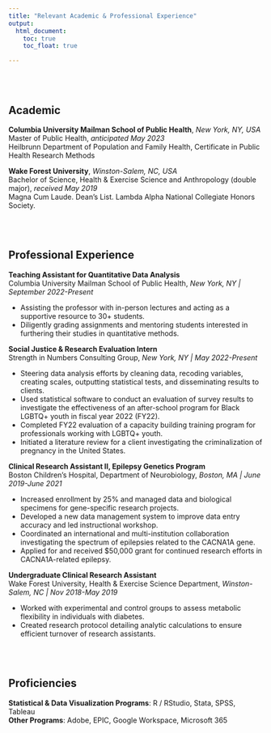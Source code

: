 ```yaml
---
title: "Relevant Academic & Professional Experience"
output:
  html_document:
    toc: true
    toc_float: true

---
```


<br/><br/>  

## Academic  

**Columbia University Mailman School of Public Health**, *New York, NY, USA*  
Master of Public Health, *anticipated May 2023*  
Heilbrunn Department of Population and Family Health, Certificate in Public Health Research Methods 

**Wake Forest University**, *Winston-Salem, NC, USA*  
Bachelor of Science, Health & Exercise Science and Anthropology (double major), *received May 2019*  
Magna Cum Laude. Dean’s List. Lambda Alpha National Collegiate Honors Society.   

<br/><br/>  

## Professional Experience
  
**Teaching Assistant for Quantitative Data Analysis**  
Columbia University Mailman School of Public Health, *New York, NY | September 2022-Present*

* Assisting the professor with in-person lectures and acting as a supportive resource to 30+ students.
* Diligently grading assignments and mentoring students interested in furthering their studies in quantitative methods.  

  
**Social Justice & Research Evaluation Intern**  
Strength in Numbers Consulting Group, *New York, NY | May 2022-Present*  

* Steering data analysis efforts by cleaning data, recoding variables, creating scales, outputting statistical tests, and disseminating results to clients. 
* Used statistical software to conduct an evaluation of survey results to investigate the effectiveness of an after-school program for Black LGBTQ+ youth in fiscal year 2022 (FY22). 
* Completed FY22 evaluation of a capacity building training program for professionals working with LGBTQ+ youth.
* Initiated a literature review for a client investigating the criminalization of pregnancy in the United States.  

**Clinical Research Assistant II, Epilepsy Genetics Program**  
Boston Children’s Hospital, Department of Neurobiology, *Boston, MA | June 2019-June 2021*  

* Increased enrollment by 25% and managed data and biological specimens for gene-specific research projects.
* Developed a new data management system to improve data entry accuracy and led instructional workshop.
* Coordinated an international and multi-institution collaboration investigating the spectrum of epilepsies related to the CACNA1A gene.
* Applied for and received $50,000 grant for continued research efforts in CACNA1A-related epilepsy.  
  
**Undergraduate Clinical Research Assistant**  
Wake Forest University, Health & Exercise Science Department, *Winston-Salem, NC | Nov 2018-May 2019*  

* Worked with experimental and control groups to assess metabolic flexibility in individuals with diabetes. 
* Created research protocol detailing analytic calculations to ensure efficient turnover of research assistants.  
  
<br/><br/>  

## Proficiencies  

**Statistical & Data Visualization Programs**: R / RStudio, Stata, SPSS, Tableau  
**Other Programs**: Adobe, EPIC, Google Workspace, Microsoft 365

